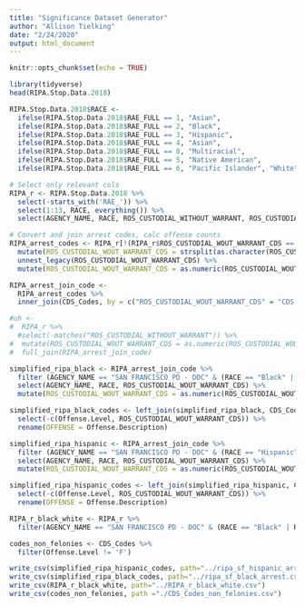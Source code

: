```yaml
---
title: "Significance Dataset Generator"
author: "Allison Tielking"
date: "2/24/2020"
output: html_document
---
```


```r
knitr::opts_chunk$set(echo = TRUE)
```

```r
library(tidyverse)
head(RIPA.Stop.Data.2018)

RIPA.Stop.Data.2018$RACE <- 
  ifelse(RIPA.Stop.Data.2018$RAE_FULL == 1, "Asian",
  ifelse(RIPA.Stop.Data.2018$RAE_FULL == 2, "Black", 
  ifelse(RIPA.Stop.Data.2018$RAE_FULL == 3, "Hispanic", 
  ifelse(RIPA.Stop.Data.2018$RAE_FULL == 4, "Asian", 
  ifelse(RIPA.Stop.Data.2018$RAE_FULL == 8, "Multiracial", 
  ifelse(RIPA.Stop.Data.2018$RAE_FULL == 5, "Native American", 
  ifelse(RIPA.Stop.Data.2018$RAE_FULL == 6, "Pacific Islander", "White")))))))

# Select only relevant cols
RIPA_r <- RIPA.Stop.Data.2018 %>% 
  select(-starts_with('RAE_')) %>% 
  select(1:13, RACE, everything()) %>%
  select(AGENCY_NAME, RACE, ROS_CUSTODIAL_WITHOUT_WARRANT, ROS_CUSTODIAL_WOUT_WARRANT_CDS)

# Convert and join arrest codes, calc offense counts 
RIPA_arrest_codes <- RIPA_r[!(RIPA_r$ROS_CUSTODIAL_WOUT_WARRANT_CDS == " ") , ] %>%
  mutate(ROS_CUSTODIAL_WOUT_WARRANT_CDS = strsplit(as.character(ROS_CUSTODIAL_WOUT_WARRANT_CDS), ", ")) %>%
  unnest_legacy(ROS_CUSTODIAL_WOUT_WARRANT_CDS) %>%
  mutate(ROS_CUSTODIAL_WOUT_WARRANT_CDS = as.numeric(ROS_CUSTODIAL_WOUT_WARRANT_CDS)) 

RIPA_arrest_join_code <- 
  RIPA_arrest_codes %>% 
  inner_join(CDS_Codes, by = c("ROS_CUSTODIAL_WOUT_WARRANT_CDS" = "CDS.Code")) 
```

```r
#uh <-
#  RIPA_r %>%
  #select(-matches("ROS_CUSTODIAL_WITHOUT_WARRANT")) %>%
#  mutate(ROS_CUSTODIAL_WOUT_WARRANT_CDS = as.numeric(ROS_CUSTODIAL_WOUT_WARRANT_CDS)) %>%
#  full_join(RIPA_arrest_join_code)

simplified_ripa_black <- RIPA_arrest_join_code %>% 
  filter (AGENCY_NAME == "SAN FRANCISCO PD - DOC" & (RACE == "Black" | RACE == "White")) %>% 
  select(AGENCY_NAME, RACE, ROS_CUSTODIAL_WOUT_WARRANT_CDS) %>%  
  mutate(ROS_CUSTODIAL_WOUT_WARRANT_CDS = as.numeric(ROS_CUSTODIAL_WOUT_WARRANT_CDS))

simplified_ripa_black_codes <- left_join(simplified_ripa_black, CDS_Codes, by=c("ROS_CUSTODIAL_WOUT_WARRANT_CDS"="CDS.Code")) %>% 
  select(-c(Offense.Level, ROS_CUSTODIAL_WOUT_WARRANT_CDS)) %>% 
  rename(OFFENSE = Offense.Description)

simplified_ripa_hispanic <- RIPA_arrest_join_code %>% 
  filter (AGENCY_NAME == "SAN FRANCISCO PD - DOC" & (RACE == "Hispanic" | RACE == "White")) %>% 
  select(AGENCY_NAME, RACE, ROS_CUSTODIAL_WOUT_WARRANT_CDS) %>%  
  mutate(ROS_CUSTODIAL_WOUT_WARRANT_CDS = as.numeric(ROS_CUSTODIAL_WOUT_WARRANT_CDS))

simplified_ripa_hispanic_codes <- left_join(simplified_ripa_hispanic, CDS_Codes, by=c("ROS_CUSTODIAL_WOUT_WARRANT_CDS"="CDS.Code")) %>% 
  select(-c(Offense.Level, ROS_CUSTODIAL_WOUT_WARRANT_CDS)) %>% 
  rename(OFFENSE = Offense.Description)

RIPA_r_black_white <- RIPA_r %>%
  filter(AGENCY_NAME == "SAN FRANCISCO PD - DOC" & (RACE == "Black" | RACE == "White"))

codes_non_felonies <- CDS_Codes %>%
  filter(Offense.Level != 'F')

write_csv(simplified_ripa_hispanic_codes, path="../ripa_sf_hispanic_arrest.csv")
write_csv(simplified_ripa_black_codes, path="../ripa_sf_black_arrest.csv")
write_csv(RIPA_r_black_white, path="../RIPA_r_black_white.csv")
write_csv(codes_non_felonies, path ="./CDS_Codes_non_felonies.csv")

```